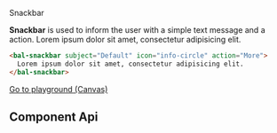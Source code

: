 
<bal-doc-banner id="story--components-overlay-snackbar--basic">Snackbar</bal-doc-banner>

<bal-doc-lead>
  <b>Snackbar</b> is used to inform the user with a simple text message and a action.
</bal-doc-lead>

<Canvas>
  <bal-doc-app>
    <bal-snackbar subject="Default" icon="info-circle" action="More" color="info">
      Lorem ipsum dolor sit amet, consectetur adipisicing elit.
    </bal-snackbar>
  </bal-doc-app>
</Canvas>

```html
<bal-snackbar subject="Default" icon="info-circle" action="More">
  Lorem ipsum dolor sit amet, consectetur adipisicing elit.
</bal-snackbar>
```

<Canvas withSource="none" className="has-visible-overflow">
  <Story id="components-overlay-snackbar--basic" />
</Canvas>


<bal-doc-app>
  <bal-button-group class="mb-large" position="center">
    <a class="button is-primary" href="?path=/story/components-overlay-snackbar--basic">
      Go to playground (Canvas)
    </a>
    <bal-doc-stackblitz template={exampleHtml} component={exampleTs}></bal-doc-stackblitz>
  </bal-button-group>
</bal-doc-app>

## Component Api

<Description markdown={readme} />


<div class="framework-angular">
  <Description markdown={angularIntegration} />
</div>

<div class="framework-html">
  <Description markdown={htmlIntegration} />
</div>

<div class="framework-react">
  <Description markdown={reactIntegration} />
</div>

<div class="framework-vue">
  <Description markdown={vueIntegration} />
</div>


<Description markdown={testing} />

<bal-doc-github link="/components/overlay/bal-snackbar/stories/bal-snackbar.docs.mdx"></bal-doc-github>
